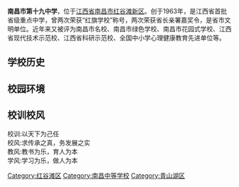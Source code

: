 {{unreferenced|time=2013-04-20T13:56:45+00:00}}
{{Infobox School
| name           = 南昌市第十九中学
| other_name     = Nanchang No.19 Middle School
| image          = 
| logo           =
| motto          = 以天下为己任
| established    = 1963年
| type           = 国立完全中学
| language       = [[现代标准汉语|现代标准汉语]]和[[英语|英语]]
| religion       = 
| affiliation    = 
| district       = [[红谷滩新区|红谷滩新区]]和[[青山湖区|青山湖区]]
| grades         = 6（初一至初三，高一至高三）
| founder        =
| president      = 
| principal      = [[朱毛智|朱毛智]]
| vice_principal =陈卫良 漆天鸣 黎明 邓新辉
| dean           = 
| college        = 
| house          = 
| su             =
| sc             =
| cs             =
| cc             =
| faculty        = 176人
| staff          = 
| students       = 约2500人
| area           = 
| athletics      = 
| conference     = 
| tree           =
| colors         = 
| mascot         = 
| magazine       = [[新洲（杂志）|新洲]]
| free_label     = 
| free_text      = 
| free_label2    = 
| free_text2     = 
| free_label3    = 
| free_text3     = 
| free_label4    = 
| free_text4     = 
| free_label5    = 
| free_text5     = 
| address        =南昌市学府大道红角洲岭口路（新校区）<br/>南昌市叠山路233号（老校区）
| website        =http://www.jxnc19zx.com/
}}

'''南昌市第十九中学'''，位于[[江西省|江西省]][[南昌市|南昌市]][[红谷滩新区|红谷滩新区]]。创于1963年，是江西省首批省级重点中学，曾两次荣获“红旗学校”称号，两次荣获省长亲署嘉奖令，是省市文明单位。近年来又被评为南昌市名校、南昌市绿色学校、南昌市花园式学校、江西省现代技术示范校、江西省科研示范校、全国中小学心理健康教育先进单位等。

==学校历史==

==校园环境==

==校训校风==
校训:以天下为己任<br/>
校风:求传承之真，务发展之实<br/>
教风:教书为乐，育人为本<br/>
学风:学习为乐，做人为本

{{江西省示范性普通高中}}

[[Category:红谷滩区|Category:红谷滩区]]
[[Category:南昌中等学校|Category:南昌中等学校]]
[[Category:青山湖区|Category:青山湖区]]